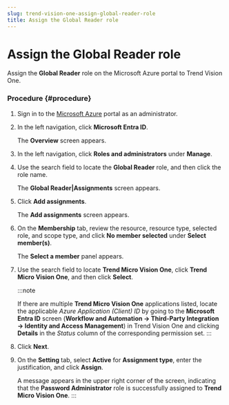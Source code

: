 ```yaml
---
slug: trend-vision-one-assign-global-reader-role
title: Assign the Global Reader role
---
```

# Assign the Global Reader role

Assign the **Global Reader** role on the Microsoft Azure portal to Trend Vision One.

### Procedure {#procedure}

1.  Sign in to the [Microsoft Azure](https://portal.azure.com) portal as an administrator.

2.  In the left navigation, click **Microsoft Entra ID**.

    The **Overview** screen appears.

3.  In the left navigation, click **Roles and administrators** under **Manage**.

4.  Use the search field to locate the **Global Reader** role, and then click the role name.

    The **Global Reader|Assignments** screen appears.

5.  Click **Add assignments**.

    The **Add assignments** screen appears.

6.  On the **Membership** tab, review the resource, resource type, selected role, and scope type, and click **No member selected** under **Select member(s)**.

    The **Select a member** panel appears.

7.  Use the search field to locate **Trend Micro Vision One**, click **Trend Micro Vision One**, and then click **Select**.

    :::note

    If there are multiple **Trend Micro Vision One** applications listed, locate the applicable *Azure Application (Client) ID* by going to the **Microsoft Entra ID** screen (**Workflow and Automation → Third-Party Integration → Identity and Access Management**) in Trend Vision One and clicking **Details** in the *Status* column of the corresponding permission set.
    :::

8.  Click **Next**.

9.  On the **Setting** tab, select **Active** for **Assignment type**, enter the justification, and click **Assign**.

    A message appears in the upper right corner of the screen, indicating that the **Password Administrator** role is successfully assigned to **Trend Micro Vision One**.
:::
